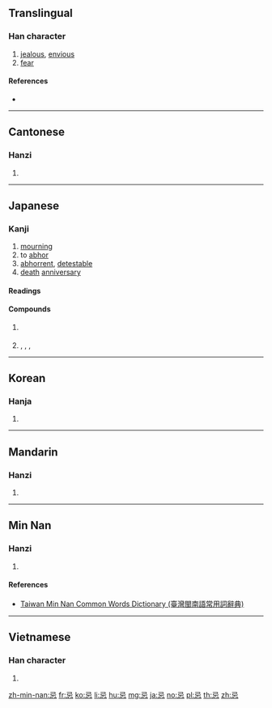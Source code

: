 ==Translingual==

===Han character===
{{Han char|rn=61|rad=心|as=03|sn=7|four=17331|canj=SUP|ids=⿱己心}}

# [[jealous]], [[envious]]
# [[fear]]

====References====
* {{Han ref|kx=0376.010|dkj=10310|dj=0702.100|hdz=42270.110|uh=5FCC|ud=24524|bh=A7D2|bd=42962}}

----

==Cantonese==

===Hanzi===
{{yue-hanzi|jyut=gei6|y=gei6}}

# {{defn|lang=yue|sort=心03}}

----

==Japanese==

===Kanji===
{{ja-kanji|grade=c|rs=心03}}

# [[mourning]]
# to [[abhor]]
# [[abhorrent]], [[detestable]]
# [[death]] [[anniversary]]

====Readings====
{{ja-readings
|goon=[[ご]] (go) {{non-joyo-reading}}
|kanon=[[き]] (ki)
|kun=[[いむ|い.む]] ({{ja-l|忌む}}, i.mu), [[いみ|い.み]] ({{ja-l|忌み}}, i.mi), [[いまわしい|い.まわしい]] ({{ja-l|忌まわしい}}, i.mawashii)
|nanori=[[いまわ]] (imawa)
}}

====Compounds====
# {{sense|abhor}} {{ja-r|忌み嫌う|いみきらう}}
# {{sense|death anniversary}} {{ja-r|忌日|きにち}}, {{ja-r|忌日|きじつ}}, {{ja-r|忌み日|いみび}}, {{ja-r|回忌|かいき}}

----

==Korean==

===Hanja===
{{ko-hanja|hangeul=기|eumhun=|rv=gi|mr=ki|y=ki}}

# {{defn|lang=ko|sort=心03}}

----

==Mandarin==

===Hanzi===
{{cmn-hanzi|pin=[[jì]] ([[ji4]])|wg=chi<sup>4</sup>}}

# {{defn|lang=cmn|sort=心03}}

----

==Min Nan==

===Hanzi===
{{nan-hanzi|tlpa=[[khī]] (khi<sup>7</sup>), [[kī]] (ki<sup>7</sup>)}}

# {{defn|lang=nan|sort=心03}}

====References====
* [http://twblg.dict.edu.tw/holodict_new/result_detail.jsp?n_no=3147&curpage=1&sample=%E5%BF%8C&radiobutton=1&querytarget=1&limit=20&pagenum=1&rowcount=8 Taiwan Min Nan Common Words Dictionary (臺灣閩南語常用詞辭典)]

----

==Vietnamese==

===Han character===
{{vi-hantu|[[kị]], [[cạy]], [[cậy]], [[kỵ]], [[cữ]], [[kiêng]]|rs=心03}}

# {{defn|lang=vi|sort=心03}}

[[zh-min-nan:忌]]
[[fr:忌]]
[[ko:忌]]
[[li:忌]]
[[hu:忌]]
[[mg:忌]]
[[ja:忌]]
[[no:忌]]
[[pl:忌]]
[[th:忌]]
[[zh:忌]]
